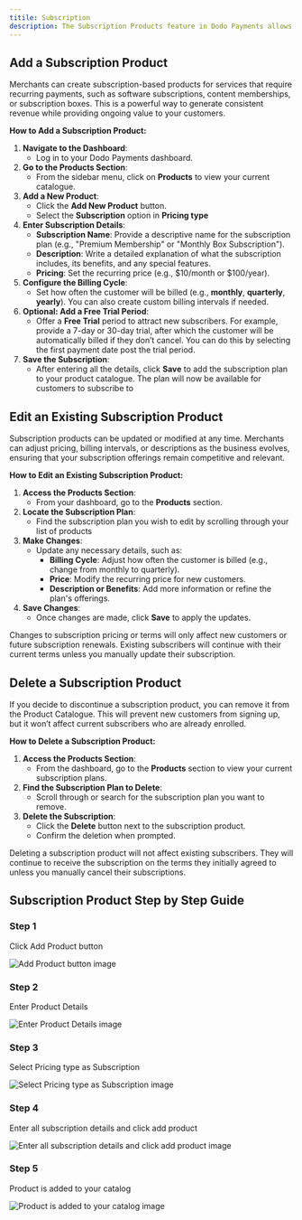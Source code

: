 ```yaml
---
titile: Subscription
description: The Subscription Products feature in Dodo Payments allows merchants to offer products and services that are billed on a recurring basis, such as monthly memberships, SaaS (Software-as-a-Service) plans, or recurring deliveries. This feature provides flexibility in setting up pricing, billing cycles, and even free trials, making it ideal for businesses looking to offer ongoing services or products.
---
```


## Add a Subscription Product

Merchants can create subscription-based products for services that require recurring payments, such as software subscriptions, content memberships, or subscription boxes. This is a powerful way to generate consistent revenue while providing ongoing value to your customers.

**How to Add a Subscription Product:**

1. **Navigate to the Dashboard**:
    - Log in to your Dodo Payments dashboard.
2. **Go to the Products Section**:
    - From the sidebar menu, click on **Products** to view your current catalogue.
3. **Add a New Product**:
    - Click the **Add New Product** button.
    - Select the **Subscription** option in **Pricing type**
4. **Enter Subscription Details**:
    - **Subscription Name**: Provide a descriptive name for the subscription plan (e.g., "Premium Membership" or "Monthly Box Subscription").
    - **Description**: Write a detailed explanation of what the subscription includes, its benefits, and any special features.
    - **Pricing**: Set the recurring price (e.g., $10/month or $100/year).
5. **Configure the Billing Cycle**:
    - Set how often the customer will be billed (e.g., **monthly**, **quarterly**, **yearly**). You can also create custom billing intervals if needed.
6. **Optional: Add a Free Trial Period**:
    - Offer a **Free Trial** period to attract new subscribers. For example, provide a 7-day or 30-day trial, after which the customer will be automatically billed if they don’t cancel. You can do this by selecting the first payment date post the trial period.
7. **Save the Subscription**:
    - After entering all the details, click **Save** to add the subscription plan to your product catalogue. The plan will now be available for customers to subscribe to

## **Edit an Existing Subscription Product**

Subscription products can be updated or modified at any time. Merchants can adjust pricing, billing intervals, or descriptions as the business evolves, ensuring that your subscription offerings remain competitive and relevant.

**How to Edit an Existing Subscription Product:**

1. **Access the Products Section**:
    - From your dashboard, go to the **Products** section.
2. **Locate the Subscription Plan**:
    - Find the subscription plan you wish to edit by scrolling through your list of products
3. **Make Changes**:
    - Update any necessary details, such as:
        - **Billing Cycle**: Adjust how often the customer is billed (e.g., change from monthly to quarterly).
        - **Price**: Modify the recurring price for new customers.
        - **Description or Benefits**: Add more information or refine the plan's offerings.
4. **Save Changes**:
    - Once changes are made, click **Save** to apply the updates.

<Info>Changes to subscription pricing or terms will only affect new customers or future subscription renewals. Existing subscribers will continue with their current terms unless you manually update their subscription.</Info>

## **Delete a Subscription Product**

If you decide to discontinue a subscription product, you can remove it from the Product Catalogue. This will prevent new customers from signing up, but it won’t affect current subscribers who are already enrolled.

**How to Delete a Subscription Product:**

1. **Access the Products Section**:
    - From the dashboard, go to the **Products** section to view your current subscription plans.
2. **Find the Subscription Plan to Delete**:
    - Scroll through or search for the subscription plan you want to remove.
3. **Delete the Subscription**:
    - Click the **Delete** button next to the subscription product.
    - Confirm the deletion when prompted.

<Info>Deleting a subscription product will not affect existing subscribers. They will continue to receive the subscription on the terms they initially agreed to unless you manually cancel their subscriptions.</Info>

## Subscription Product Step by Step Guide

### Step 1

Click Add Product button

![Add Product button image](/images/product-catalog/subscription/1.png)

### Step 2

Enter Product Details

![Enter Product Details image](/images/product-catalog/subscription/2-3.png)

### Step 3

Select Pricing type as Subscription

![Select Pricing type as Subscription image](/images/product-catalog/subscription/2-3.png)

### Step 4

Enter all subscription details and click add product

![Enter all subscription details and click add product image](/images/product-catalog/subscription/4.png)

### Step 5

Product is added to your catalog

![Product is added to your catalog image](/images/product-catalog/subscription/5.png)